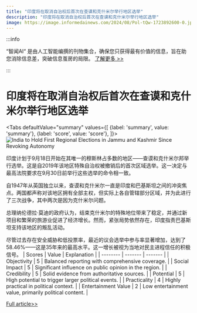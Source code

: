 ```yaml
---
title: "印度将在取消自治权后首次在查谟和克什米尔举行地区选举"
description: "印度将在取消自治权后首次在查谟和克什米尔举行地区选举"
image: https://image.informedainews.com/2024/08/Pol-tQw-1723892600-0.jpg
---
```



:::info

“智闻AI“ 是由人工智能编撰的刊物集合，确保您只获得最有价值的信息，旨在助您消除信息差，突破信息茧房的局限。  [了解更多 >>](/)

:::

# 印度将在取消自治权后首次在查谟和克什米尔举行地区选举


<Tabs
	defaultValue="summary"
	values={[
	{label: 'summary', value: 'summary'},
	{label: 'score', value: 'score'},
]}>
<TabItem value="summary">
<img
  src="https://image.informedainews.com/2024/08/Pol-tQw-1723892600-0.jpg"
  alt="India to Hold First Regional Elections in Jammu and Kashmir Since Revoking Autonomy"
/>



印度计划于9月18日开始在其唯一的穆斯林占多数的地区——查谟和克什米尔邦举行选举。这是自2019年该地区特殊自治权被撤销后的首次区域选举。这一决定与最高法院要求在9月30日前举行这些选举的命令相一致。

自1947年从英国独立以来，查谟和克什米尔一直是印度和巴基斯坦之间的冲突焦点。两国都声称对该地区拥有全部主权，但实际上各自管辖部分区域，并为此进行了三次战争，其中两次是因为克什米尔问题。

总理纳伦德拉·莫迪的政府认为，结束克什米尔的特殊地位带来了稳定，并通过新项目和繁荣的旅游业促进了经济增长。然而，紧张局势依然存在，印度指责巴基斯坦支持该地区的叛乱活动。

尽管过去存在安全威胁和低投票率，最近的议会选举中参与率显著增加，达到了58.46%——这是35年来的最高水平。这一增长被视为当地对民主进程信任的积极信号。
</TabItem>
<TabItem value="score">
	| Scores     | Value   | Explanation |
	| -------- | ------- | ------- |
	| Objectivity  | 5    | Balanced reporting with comprehensive coverage.    |
	| Social Impact | 5     | Significant influence on public opinion in the region.    |
	| Credibility    | 5    | Solid evidence from authoritative sources.    |
	| Potential    | 5    | High potential to trigger larger political events.    |
	| Practicality    | 4    | Highly practical in political context.    |
	| Entertainment Value    | 2    | Low entertainment value, primarily political content.    |
</TabItem>
</Tabs>

[Full article>>](https://asia.nikkei.com/Politics/Kashmir-turmoil/India-to-hold-Kashmir-polls-next-month-5-years-after-ending-autonomy)
